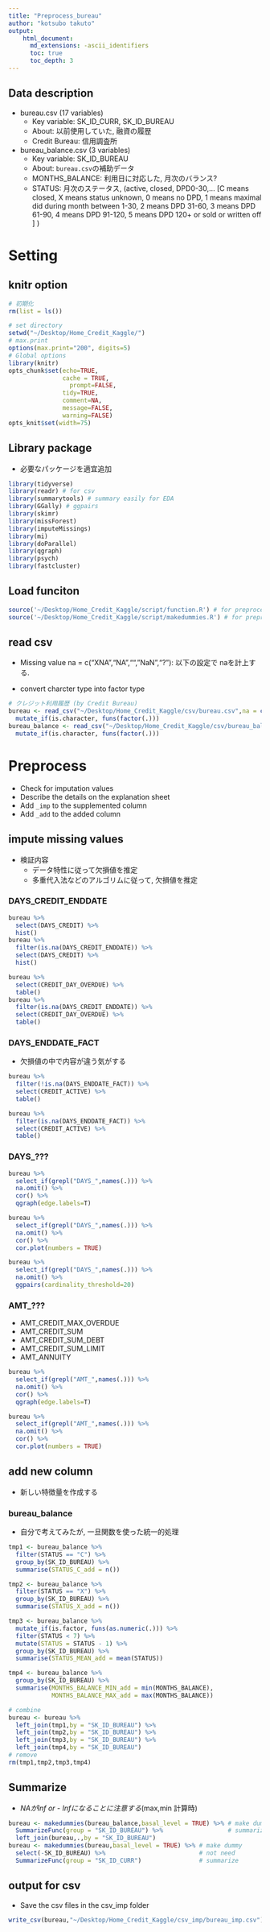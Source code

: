 ```yaml
---
title: "Preprocess_bureau"
author: "kotsubo takuto"
output: 
    html_document:
      md_extensions: -ascii_identifiers
      toc: true
      toc_depth: 3
---
```


## Data description

- bureau.csv (17 variables)
    - Key variable: SK_ID_CURR, SK_ID_BUREAU 
    - About: 以前使用していた, 融資の履歴
    - Credit Bureau: 信用調査所
- bureau_balance.csv (3 variables)
    - Key variable: SK_ID_BUREAU
    - About: `bureau.csv`の補助データ
    - MONTHS_BALANCE: 利用日に対応した, 月次のバランス?
    - STATUS: 月次のステータス, (active, closed, DPD0-30,… [C means closed, X means status unknown, 0 means no DPD, 1 means maximal did during month between 1-30, 2 means DPD 31-60,
    3 means DPD 61-90, 4 means DPD 91-120, 5 means DPD 120+ or sold or written off ] )

# Setting{.tabset .tabset-fade .tabset-pills}

## knitr option

```r
# 初期化
rm(list = ls())
```

```r
# set directory
setwd("~/Desktop/Home_Credit_Kaggle/") 
# max.print 
options(max.print="200", digits=5)
# Global options
library(knitr)
opts_chunk$set(echo=TRUE,
               cache = TRUE,
	             prompt=FALSE,
               tidy=TRUE,
               comment=NA,
               message=FALSE,
               warning=FALSE)
opts_knit$set(width=75)
```

## Library package

- 必要なパッケージを適宜追加

```r
library(tidyverse)
library(readr) # for csv
library(summarytools) # summary easily for EDA
library(GGally) # ggpairs
library(skimr) 
library(missForest)
library(imputeMissings)
library(mi)
library(doParallel)
library(qgraph)
library(psych)
library(fastcluster)
```

## Load funciton

```r
source('~/Desktop/Home_Credit_Kaggle/script/function.R') # for preprocessing
source('~/Desktop/Home_Credit_Kaggle/script/makedummies.R') # for preprocessing
```

## read csv

- Missing value
na = c("XNA","NA","","NaN","?"): 以下の設定で naを計上する.

- convert charcter type into factor type

```r
# クレジット利用履歴 (by Credit Bureau)
bureau <- read_csv("~/Desktop/Home_Credit_Kaggle/csv/bureau.csv",na = c("XNA","NA","","NaN","?")) %>% 
  mutate_if(is.character, funs(factor(.)))
bureau_balance <- read_csv("~/Desktop/Home_Credit_Kaggle/csv/bureau_balance.csv",na = c("XNA","NA","","NaN","?")) %>% 
  mutate_if(is.character, funs(factor(.)))
```

# Preprocess

- Check for imputation values
- Describe the details on the explanation sheet
- Add `_imp` to the supplemented column
- Add `_add` to the added column

## impute missing values{.tabset .tabset-fade .tabset-pills}

- 検証内容
    - データ特性に従って欠損値を推定
    - 多重代入法などのアルゴリムに従って, 欠損値を推定

### DAYS_CREDIT_ENDDATE 

```r
bureau %>%
  select(DAYS_CREDIT) %>% 
  hist()
bureau %>% 
  filter(is.na(DAYS_CREDIT_ENDDATE)) %>% 
  select(DAYS_CREDIT) %>% 
  hist()

bureau %>% 
  select(CREDIT_DAY_OVERDUE) %>% 
  table()
bureau %>% 
  filter(is.na(DAYS_CREDIT_ENDDATE)) %>% 
  select(CREDIT_DAY_OVERDUE) %>% 
  table()
```

### DAYS_ENDDATE_FACT 

- 欠損値の中で内容が違う気がする

```r
bureau %>% 
  filter(!is.na(DAYS_ENDDATE_FACT)) %>% 
  select(CREDIT_ACTIVE) %>% 
  table()

bureau %>% 
  filter(is.na(DAYS_ENDDATE_FACT)) %>% 
  select(CREDIT_ACTIVE) %>% 
  table()
```

### DAYS_???

```r
bureau %>% 
  select_if(grepl("DAYS_",names(.))) %>% 
  na.omit() %>%
  cor() %>% 
  qgraph(edge.labels=T)

bureau %>% 
  select_if(grepl("DAYS_",names(.))) %>% 
  na.omit() %>%
  cor() %>% 
  cor.plot(numbers = TRUE)

bureau %>% 
  select_if(grepl("DAYS_",names(.))) %>% 
  na.omit() %>% 
  ggpairs(cardinality_threshold=20)
```

### AMT_???

- AMT_CREDIT_MAX_OVERDUE
- AMT_CREDIT_SUM
- AMT_CREDIT_SUM_DEBT 
- AMT_CREDIT_SUM_LIMIT 
- AMT_ANNUITY

```r
bureau %>% 
  select_if(grepl("AMT_",names(.))) %>% 
  na.omit() %>%
  cor() %>% 
  qgraph(edge.labels=T)

bureau %>% 
  select_if(grepl("AMT_",names(.))) %>% 
  na.omit() %>%
  cor() %>% 
  cor.plot(numbers = TRUE)
```

## add new column{.tabset .tabset-fade .tabset-pills}

- 新しい特徴量を作成する

### bureau_balance

- 自分で考えてみたが, 一旦関数を使った統一的処理

```r
tmp1 <- bureau_balance %>% 
  filter(STATUS == "C") %>% 
  group_by(SK_ID_BUREAU) %>%
  summarise(STATUS_C_add = n())

tmp2 <- bureau_balance %>% 
  filter(STATUS == "X") %>% 
  group_by(SK_ID_BUREAU) %>%
  summarise(STATUS_X_add = n())

tmp3 <- bureau_balance %>% 
  mutate_if(is.factor, funs(as.numeric(.))) %>% 
  filter(STATUS < 7) %>% 
  mutate(STATUS = STATUS - 1) %>% 
  group_by(SK_ID_BUREAU) %>% 
  summarise(STATUS_MEAN_add = mean(STATUS))

tmp4 <- bureau_balance %>% 
  group_by(SK_ID_BUREAU) %>%
  summarise(MONTHS_BALANCE_MIN_add = min(MONTHS_BALANCE),
            MONTHS_BALANCE_MAX_add = max(MONTHS_BALANCE))

# combine
bureau <- bureau %>% 
  left_join(tmp1,by = "SK_ID_BUREAU") %>% 
  left_join(tmp2,by = "SK_ID_BUREAU") %>% 
  left_join(tmp3,by = "SK_ID_BUREAU") %>% 
  left_join(tmp4,by = "SK_ID_BUREAU") 
# remove
rm(tmp1,tmp2,tmp3,tmp4)
```

## Summarize

- *NAがInf or - Infになることに注意する*(max,min 計算時)

```r
bureau <- makedummies(bureau_balance,basal_level = TRUE) %>% # make dummy
  SummarizeFunc(group = "SK_ID_BUREAU") %>%                  # summarize
  left_join(bureau,.,by = "SK_ID_BUREAU")
bureau <- makedummies(bureau,basal_level = TRUE) %>% # make dummy
  select(-SK_ID_BUREAU) %>%                          # not need
  SummarizeFunc(group = "SK_ID_CURR")                # summarize
```

## output for csv

- Save the csv files in the csv_imp folder

```r
write_csv(bureau,"~/Desktop/Home_Credit_Kaggle/csv_imp/bureau_imp.csv")
```
